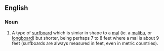 ==English==
===Noun===
{{en-noun}}
# {{surfing}} A type of [[surfboard]] which is simiar in shape to a [[mal]] (ie. a [[malibu]], or [[longboard]]) but shorter, being perhaps 7 to 8 feet where a mal is about 9 feet (surfboards are always measured in feet, even in metric countries).